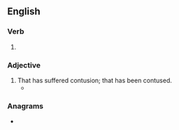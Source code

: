 ==English==

===Verb===
{{head|en|verb form}}

# {{en-past of|contuse}}

===Adjective===
{{en-adj}}

# That has suffered contusion; that has been contused.
#* {{quote-book|1=en|year=1938|author=Norman Lindsay|authorlink=Norman Lindsay|title=Age of Consent|publisher=Ure Smith|location=Sydney|year_published=1962|page=21|passage=Bradly could see the livid mark of scars on the close-cropped sandy skull. They were recent, and still showed '''contused''' edges[.]}}

===Anagrams===
* {{anagrams|en|a=cdenostu|uncosted}}